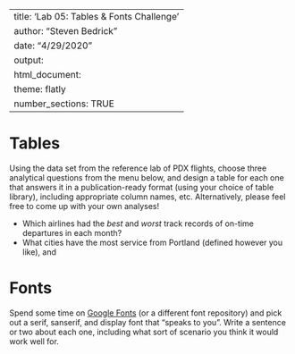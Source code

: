 ---
title: 'Lab 05: Tables & Fonts Challenge'
author: "Steven Bedrick"
date: "4/29/2020"
output:
  html_document:
    theme: flatly
    number_sections: TRUE
-----

# Tables

Using the data set from the reference lab of PDX flights, choose three analytical questions from the menu below, and design a  table for each one that answers it in a publication-ready format (using your choice of table library), including appropriate column names, etc. Alternatively, please feel free to come up with your own analyses!

- Which airlines had the _best_ and _worst_ track records of on-time departures in each month?
- What cities have the most service from Portland (defined however you like), and 

# Fonts

Spend some time on [Google Fonts](https://fonts.google.com) (or a different font repository) and pick out a serif, sanserif, and display font that "speaks to you". Write a sentence or two about each one, including what sort of scenario you think it would work well for.